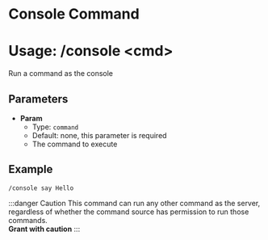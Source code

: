 # Console Command
# Usage: /console <cmd\>
Run a command as the console

## Parameters
- **Param**
  + Type: `command`
  + Default: none, this parameter is required
  + The command to execute

## Example
`/console say Hello`

:::danger Caution
This command can run any other command as the server, regardless of whether the command source
has permission to run those commands.  
**Grant with caution**
:::

